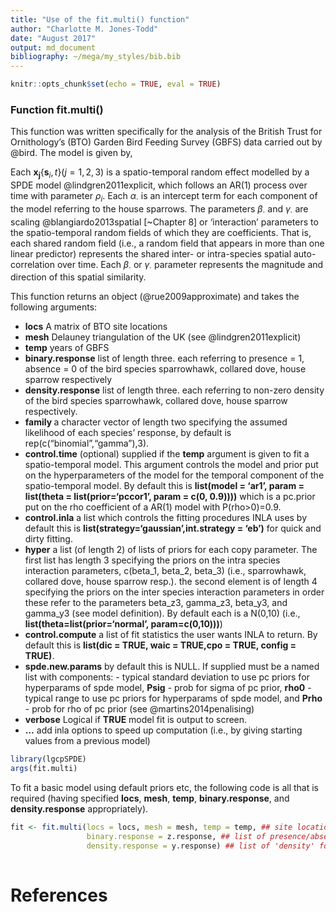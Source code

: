 ```yaml
---
title: "Use of the fit.multi() function"
author: "Charlotte M. Jones-Todd"
date: "August 2017"
output: md_document
bibliography: ~/mega/my_styles/bib.bib
---
```


```r
knitr::opts_chunk$set(echo = TRUE, eval = TRUE)
```

### Function fit.multi()

This function was written specifically for the analysis of the British Trust for Ornithology's (BTO) Garden Bird Feeding Survey (GBFS) data carried out by @bird. The model is given by,

\begin{equation}\label{birds}
  \begin{aligned}
  \text{sparrowhawk} &\left\{ 
  \begin{array}{l}
    \text{logit}(p_{i1}) =   \mathbf{x_1}\{{\mathbf{s}_i,t}\}  \\ 
    \text{log}(\mu_{i1}) = \beta_{1} \mathbf{x_1}\{{\mathbf{s}_i,t}\}, \\
    \end{array}
  \right.\\
  \text{collared dove} &\left\{
  \begin{array}{l}
    \text{logit}(p_{i2}) =  \mathbf{x_2}\{{\mathbf{s}_i,t}\}  \\ 
    \text{log}(\mu_{i2}) =  \beta_{2} \mathbf{x_2}\{{\mathbf{s}_i,t}\}, \\
    \end{array}
  \right.\\
  \text{house sparrow} &\left\{
  \begin{array}{l}
    \text{logit}(p_{i3}) = \alpha +  \gamma_{1} \mathbf{x_1}\{{\mathbf{s}_i,t}\} + \gamma_{2} \mathbf{x_2}\{{\mathbf{s}_i,t}\} + \mathbf{x_3}\{{\mathbf{s}_i,t}\} \\
\text{log}(\mu_{i3}) = \alpha_{y} + \gamma_{3} \mathbf{x_1}\{{\mathbf{s}_i,t}\} + \gamma_{4} \mathbf{x_2}\{{\mathbf{s}_i,t}\} + \beta_3\mathbf{x_3}\{{\mathbf{s}_i,t}\}.\\ 
    \end{array}
  \right.\\
  \end{aligned}
  \end{equation}
  
Each $\mathbf{x_j}\{{\mathbf{s}_i,t}\} (j=1,2,3)$ is a spatio-temporal random effect modelled by a SPDE model @lindgren2011explicit, which follows an AR(1) process over time with parameter $\rho_i$. Each $\alpha_{\cdot}$ is an intercept term for each component of the model referring to the house sparrows. The parameters $\beta_{\cdot}$ and $\gamma_{\cdot}$ are scaling @blangiardo2013spatial [~Chapter 8] or 'interaction' parameters to the spatio-temporal random fields of which they are coefficients. That is, each shared random field (i.e., a random field that appears in more than one linear predictor) represents the shared inter- or intra-species spatial auto-correlation over time. Each $\beta_{\cdot}$ or $\gamma_{\cdot}$ parameter represents the magnitude and direction of this spatial similarity. 


This function returns an \textt{inla} object (@rue2009approximate) and takes the following arguments:

* **locs** A matrix of BTO site locations
* **mesh** Delauney triangulation of the UK (see @lindgren2011explicit)
* **temp** years of GBFS 
* **binary.response** list of length three. each referring to presence = 1, absence = 0 of the bird species
 sparrowhawk, collared dove, house sparrow respectively
* **density.response** list of length three. each referring to non-zero density of the bird species
 sparrowhawk, collared dove, house sparrow respectively.
* **family **a character vector of length two specifying the assumed likelihood of each species' response, by default
 is rep(c("binomial","gamma"),3).
* **control.time** (optional) supplied if the **temp** argument is given to fit a spatio-temporal model. This argument
 controls the model and prior put on the hyperparameters of the model for the temporal component of the spatio-temporal
 model. By default this is **list(model = 'ar1', param = list(theta = list(prior='pccor1', param = c(0, 0.9))))**
 which is a pc.prior put on the rho coefficient of a AR(1) model with P(rho>0)=0.9.
* **control.inla** a list which controls the fitting procedures INLA uses
 by default this is **list(strategy='gaussian',int.strategy = 'eb')** for quick and dirty fitting.
* **hyper** a list (of length 2) of lists of priors for each copy parameter. The first list has length 3
 specifying the priors on the intra species interaction parameters, c(beta_1, beta_2, beta_3) (i.e., sparrowhawk, collared dove, house sparrow resp.).
 the second element is of length 4 specifying the priors on the inter species interaction parameters
 in order these refer to the parameters beta_z3, gamma_z3, beta_y3, and gamma_y3 (see model definition).
 By default each is a N(0,10) (i.e.,  **list(theta=list(prior='normal', param=c(0,10)))**)
* **control.compute** a list of fit statistics the user wants INLA to return. By default this
 is **list(dic = TRUE, waic = TRUE,cpo = TRUE, config = TRUE)**.
* **spde.new.params** by default this is NULL. If supplied must be a named list with components:
 \code{sig0} - typical standard deviation to use pc priors for hyperparams of spde model, **Psig** -
 prob for sigma of pc prior, **rho0** - typical range to use pc priors for hyperparams of spde model,
 and  **Prho** - prob for rho of pc prior (see @martins2014penalising)
* **verbose** Logical if **TRUE** model fit is output to screen.
* **...** add inla options to speed up computation (i.e., by giving starting values from a previous model)


```r
library(lgcpSPDE)
args(fit.multi)
```

To fit a basic model using default priors etc, the following code is all that is required (having specified **locs**, **mesh**, **temp**, **binary.response**, and **density.response** appropriately).


```r
fit <- fit.multi(locs = locs, mesh = mesh, temp = temp, ## site locations, mesh, and time indecies
                 binary.response = z.response, ## list of presence/absencse for species
                 density.response = y.response) ## list of 'density' for species
                 
```



# References 
